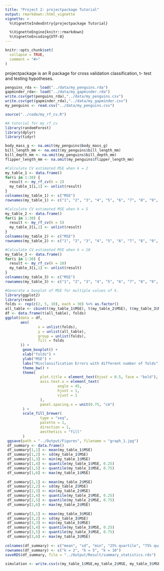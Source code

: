```yaml
---
title: "Project 2: projectpackage Tutorial"
output: rmarkdown::html_vignette
vignette: >
  %\VignetteIndexEntry{projectpackage Tutorial}

  %\VignetteEngine{knitr::rmarkdown}
  %\VignetteEncoding{UTF-8}
---
```


```r
knitr::opts_chunk$set(
  collapse = TRUE,
  comment = "#>"
)
```
projectpackage is an R package for cross validation classification, t- test and testing hypotheses.

```r
penguins_rda <- load("../data/my_penguins.rda")
gapminder_rda<- load("../data/my_gapminder.rda")
write.csv(get(penguins_rda),"../data/my_penguins.csv")
write.csv(get(gapminder_rda),"../data/my_gapminder.csv")
my_penguins <- read.csv("../data/my_penguins.csv")

source("../code/my_rf_cv.R")
```


```r
#A tutorial for my_rf_cv
library(randomForest)
library(dplyr)
library(tidyr)

body_mass_g <- na.omit(my_penguins$body_mass_g)
bill_length_mm <- na.omit(my_penguins$bill_length_mm)
bill_depth_mm <- na.omit(my_penguins$bill_depth_mm)
flipper_length_mm <- na.omit(my_penguins$flipper_length_mm)

#Calculate CV estimated MSE when k = 2
my_table_1 <- data.frame()
for(i in 1:30) {
  result <- my_rf_cv(k = 2)
  my_table_1[i,1] <- unlist(result)
}
colnames(my_table_1) <- c("MSE")
rownames(my_table_1) <- c("1", "2", "3", "4", "5", "6", "7", "8", "9", "10", "11", "12", "13", "14", "15", "16", "17", "18", "19", "20", "21", "22", "23", "24", "25", "26", "27", "28", "29", "30")

#Calculate CV estimated MSE when k = 5
my_table_2 <- data.frame()
for(i in 1:30) {
  result <- my_rf_cv(k = 5)
  my_table_2[i,1] <- unlist(result)
}
colnames(my_table_2) <- c("MSE")
rownames(my_table_2) <- c("1", "2", "3", "4", "5", "6", "7", "8", "9", "10", "11", "12", "13", "14", "15", "16", "17", "18", "19", "20", "21", "22", "23", "24", "25", "26", "27", "28", "29", "30")

#Calculate CV estimated MSE when k = 10
my_table_3 <- data.frame()
for(i in 1:30) {
  result <- my_rf_cv(k = 10)
  my_table_3[i,1] <- unlist(result)
}
colnames(my_table_3) <- c("MSE")
rownames(my_table_3) <- c("1", "2", "3", "4", "5", "6", "7", "8", "9", "10", "11", "12", "13", "14", "15", "16", "17", "18", "19", "20", "21", "22", "23", "24", "25", "26", "27", "28", "29", "30")


```

```r
#Generate a boxplot of MSE for multiple values of k. 
library(ggplot2)
library(readr)
folds <- rep(c(2, 5, 10), each = 30) %>% as.factor()
all_table <- cbind(t(my_table_1$MSE), t(my_table_2$MSE), t(my_table_3$MSE))
df <- data.frame(t(all_table), folds)
ggplot(data = df,
       aes(
               x = unlist(folds),
               y = unlist(all_table),
               group = unlist(folds),
               fill = folds
       )) +
        geom_boxplot() +
        xlab("folds") +
        ylab("MSE") +
        labs("Misclassification Errors with different number of folds") +
        theme_bw() +
        theme(
                plot.title = element_text(hjust = 0.5, face = "bold"),
                axis.text.x = element_text(
                        angle = 45,
                        hjust = 1,
                        vjust = 1
                ),
                panel.spacing.x = unit(0.75, "cm")
        ) +
        scale_fill_brewer(
                type = "seq",
                palette = 1,
                direction = 1,
                aesthetics = "fill"
        )
 ggsave(path = "../Output/Figures", filename = "graph_1.jpg")
 df_summary <- data.frame()
 df_summary[1,1] <- mean(my_table_1$MSE)
 df_summary[1,2] <- sd(my_table_1$MSE)
 df_summary[1,3] <- min(my_table_1$MSE)
 df_summary[1,4] <- quantile(my_table_1$MSE, 0.25)
 df_summary[1,5] <- quantile(my_table_1$MSE, 0.75)
 df_summary[1,6] <- max(my_table_1$MSE)
 
 df_summary[2,1] <- mean(my_table_2$MSE)
 df_summary[2,2] <- sd(my_table_2$MSE)
 df_summary[2,3] <- min(my_table_2$MSE)
 df_summary[2,4] <- quantile(my_table_2$MSE, 0.25)
 df_summary[2,5] <- quantile(my_table_2$MSE, 0.75)
 df_summary[2,6] <- max(my_table_2$MSE)
 
 df_summary[3,1] <- mean(my_table_3$MSE)
 df_summary[3,2] <- sd(my_table_3$MSE)
 df_summary[3,3] <- min(my_table_3$MSE)
 df_summary[3,4] <- quantile(my_table_3$MSE, 0.25)
 df_summary[3,5] <- quantile(my_table_3$MSE, 0.75)
 df_summary[3,6] <- max(my_table_3$MSE)
 
colnames(df_summary) <- c("mean", "sd", "min", "25% quartile", "75% quartile", "max")
rownames(df_summary) <- c("k = 2", "k = 5", "k = 10")
saveRDS(df_summary, file = "../Output/Result/summary_statistics.rds")
 
simulation <- write.csv(c(my_table_1$MSE,my_table_2$MSE, my_table_3$MSE), file = "../Output/Result/simulation.csv")
```
